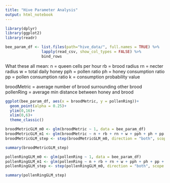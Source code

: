 ```yaml
---
title: "Hive Parameter Analysis"
output: html_notebook
---
```


```r
library(dplyr)
library(ggplot2)
library(readr)
```

```r

bee_param_df <- list.files(path="hive_data/", full.names = TRUE) %>% 
                lapply(read_csv, show_col_types = FALSE) %>% 
                bind_rows

```

What these all mean:
n = queen cells per hour
rb = brood radius
rn = necter radius
w = total daily honey
pph = pollen ratio
ph = honey consumption ratio
pp = pollen consumption ratio
k = consumption probability value

broodMetric = average number of brood surrounding other brood
pollenRing = average min distance between honey and brood

```r

ggplot(bee_param_df, aes(x = broodMetric, y = pollenRing))+
  geom_point(alpha = 0.25)+
  ylim(0,16)+
  xlim(0,6)+
  theme_classic()

```

```r
broodMetricGLM_m0 <- glm(broodMetric ~ 1, data = bee_param_df)
broodMetricGLM_m1 <- glm(broodMetric ~ n + rb + rn + w + pph + ph + pp + k, data = bee_param_df)
broodMetricGLM_step <- step(broodMetricGLM_m0, direction = "both", scope = formula(broodMetricGLM_m1), trace = 0)

summary(broodMetricGLM_step)
```

```r
pollenRingGLM_m0 <- glm(pollenRing ~ 1, data = bee_param_df)
pollenRingGLM_m1 <- glm(pollenRing ~ n + rb + rn + w + pph + ph + pp + k, data = bee_param_df)
pollenRingGLM_step <- step(pollenRingGLM_m0, direction = "both", scope = formula(pollenRingGLM_m1), trace = 0)

summary(pollenRingGLM_step)
```